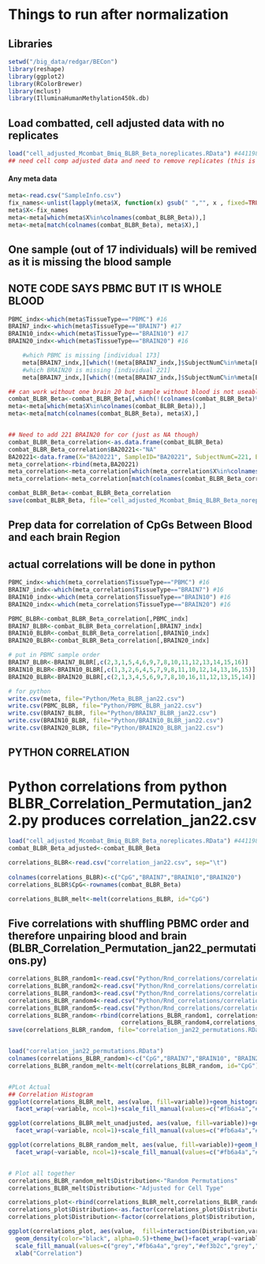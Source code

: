 Things to run after normalization
========================================================
  
## Libraries
```r
setwd("/big_data/redgar/BECon")
library(reshape)
library(ggplot2)
library(RColorBrewer)
library(mclust)
library(IlluminaHumanMethylation450k.db)
```

## Load combatted, cell adjusted data with no replicates
```r
load("cell_adjusted_Mcombat_Bmiq_BLBR_Beta_noreplicates.RData") #441198     66
## need cell comp adjusted data and need to remove replicates (this is adjusted with seperated brain regions)
```

#### Any meta data
```r
meta<-read.csv("SampleInfo.csv")
fix_names<-unlist(lapply(meta$X, function(x) gsub(" ","", x , fixed=TRUE)))
meta$X<-fix_names
meta<-meta[which(meta$X%in%colnames(combat_BLBR_Beta)),]
meta<-meta[match(colnames(combat_BLBR_Beta), meta$X),]
```

## One sample (out of 17 individuals) will be remived as it is missing the blood sample
## NOTE CODE SAYS PBMC BUT IT IS WHOLE BLOOD
```r
PBMC_indx<-which(meta$TissueType=="PBMC") #16
BRAIN7_indx<-which(meta$TissueType=="BRAIN7") #17
BRAIN10_indx<-which(meta$TissueType=="BRAIN10") #17
BRAIN20_indx<-which(meta$TissueType=="BRAIN20") #16

    #which PBMC is missing [individual 173]
    meta[BRAIN7_indx,][which(!(meta[BRAIN7_indx,]$SubjectNumC%in%meta[PBMC_indx,]$SubjectNumC)),]
    #which BRAIN20 is missing [individual 221]
    meta[BRAIN7_indx,][which(!(meta[BRAIN7_indx,]$SubjectNumC%in%meta[BRAIN20_indx,]$SubjectNumC)),]

## can work without one brain 20 but sample without blood is not useable
combat_BLBR_Beta<-combat_BLBR_Beta[,which(!(colnames(combat_BLBR_Beta)%in%c("BA20173","BA10173","BA7173")))] #441198     65
meta<-meta[which(meta$X%in%colnames(combat_BLBR_Beta)),]
meta<-meta[match(colnames(combat_BLBR_Beta), meta$X),]


## Need to add 221 BRAIN20 for cor (just as NA though)
combat_BLBR_Beta_correlation<-as.data.frame(combat_BLBR_Beta)
combat_BLBR_Beta_correlation$BA20221<-"NA"
BA20221<-data.frame(X="BA20221", SampleID="BA20221", SubjectNumC=221, Barcode="NA", Section="NA", Well="NA", TissueType="BRAIN20", Replicate="NA", Gender="NA", Age="NA",  PH="NA", RefrigerationDelayHrs="NA", Row="NA")
meta_correlation<-rbind(meta,BA20221)
meta_correlation<-meta_correlation[which(meta_correlation$X%in%colnames(combat_BLBR_Beta_correlation)),]
meta_correlation<-meta_correlation[match(colnames(combat_BLBR_Beta_correlation), meta_correlation$X),]

combat_BLBR_Beta<-combat_BLBR_Beta_correlation
save(combat_BLBR_Beta, file="cell_adjusted_Mcombat_Bmiq_BLBR_Beta_noreplicates_16_All.RData")
```


## Prep data for correlation of CpGs Between Blood and each brain Region
## actual correlations will be done in python
```r
PBMC_indx<-which(meta_correlation$TissueType=="PBMC") #16
BRAIN7_indx<-which(meta_correlation$TissueType=="BRAIN7") #16
BRAIN10_indx<-which(meta_correlation$TissueType=="BRAIN10") #16
BRAIN20_indx<-which(meta_correlation$TissueType=="BRAIN20") #16

PBMC_BLBR<-combat_BLBR_Beta_correlation[,PBMC_indx]
BRAIN7_BLBR<-combat_BLBR_Beta_correlation[,BRAIN7_indx]
BRAIN10_BLBR<-combat_BLBR_Beta_correlation[,BRAIN10_indx]
BRAIN20_BLBR<-combat_BLBR_Beta_correlation[,BRAIN20_indx]

# put in PBMC sample order
BRAIN7_BLBR<-BRAIN7_BLBR[,c(2,3,1,5,4,6,9,7,8,10,11,12,13,14,15,16)]
BRAIN10_BLBR<-BRAIN10_BLBR[,c(1,3,2,6,4,5,7,9,8,11,10,12,14,13,16,15)]
BRAIN20_BLBR<-BRAIN20_BLBR[,c(2,1,3,4,5,6,9,7,8,10,16,11,12,13,15,14)]

# for python
write.csv(meta, file="Python/Meta_BLBR_jan22.csv")
write.csv(PBMC_BLBR, file="Python/PBMC_BLBR_jan22.csv")
write.csv(BRAIN7_BLBR, file="Python/BRAIN7_BLBR_jan22.csv")
write.csv(BRAIN10_BLBR, file="Python/BRAIN10_BLBR_jan22.csv")
write.csv(BRAIN20_BLBR, file="Python/BRAIN20_BLBR_jan22.csv")
```


## PYTHON CORRELATION
                        
# Python correlations from python BLBR_Correlation_Permutation_jan22.py produces correlation_jan22.csv 
```r
load("cell_adjusted_Mcombat_Bmiq_BLBR_Beta_noreplicates.RData") #441198     66
combat_BLBR_Beta_adjusted<-combat_BLBR_Beta

correlations_BLBR<-read.csv("correlation_jan22.csv", sep="\t")
         
colnames(correlations_BLBR)<-c("CpG","BRAIN7","BRAIN10","BRAIN20")
correlations_BLBR$CpG<-rownames(combat_BLBR_Beta)

correlations_BLBR_melt<-melt(correlations_BLBR, id="CpG")
```


## Five correlations with shuffling PBMC order and therefore unpairing blood and brain (BLBR_Correlation_Permutation_jan22_permutations.py)
```r
correlations_BLBR_random1<-read.csv("Python/Rnd_correlations/correlation_jan22_permutation10.csv", sep="\t")
correlations_BLBR_random2<-read.csv("Python/Rnd_correlations/correlation_jan22_permutation9.csv", sep="\t")
correlations_BLBR_random3<-read.csv("Python/Rnd_correlations/correlation_jan22_permutation8.csv", sep="\t")
correlations_BLBR_random4<-read.csv("Python/Rnd_correlations/correlation_jan22_permutation7.csv", sep="\t")
correlations_BLBR_random5<-read.csv("Python/Rnd_correlations/correlation_jan22_permutation6.csv", sep="\t")
correlations_BLBR_random<-rbind(correlations_BLBR_random1, correlations_BLBR_random2,correlations_BLBR_random3,
                                correlations_BLBR_random4,correlations_BLBR_random5)
save(correlations_BLBR_random, file="correlation_jan22_permutations.RData")


load("correlation_jan22_permutations.RData")
colnames(correlations_BLBR_random)<-c("CpG","BRAIN7","BRAIN10", "BRAIN20")
correlations_BLBR_random_melt<-melt(correlations_BLBR_random, id="CpG")


#PLot Actual
## Correlation Histogram
ggplot(correlations_BLBR_melt, aes(value, fill=variable))+geom_histogram(colour = "black")+theme_bw()+
  facet_wrap(~variable, ncol=1)+scale_fill_manual(values=c("#fb6a4a","#ef3b2c","#cb181d"))

ggplot(correlations_BLBR_melt_unadjusted, aes(value, fill=variable))+geom_histogram(colour = "black")+theme_bw()+
  facet_wrap(~variable, ncol=1)+scale_fill_manual(values=c("#fb6a4a","#ef3b2c","#cb181d"))

ggplot(correlations_BLBR_random_melt, aes(value, fill=variable))+geom_histogram(colour = "black")+theme_bw()+
  facet_wrap(~variable, ncol=1)+scale_fill_manual(values=c("#fb6a4a","#ef3b2c","#cb181d"))


# Plot all together
correlations_BLBR_random_melt$Distribution<-"Random Permutations"
correlations_BLBR_melt$Distribution<-"Adjusted for Cell Type"

correlations_plot<-rbind(correlations_BLBR_melt,correlations_BLBR_random_melt)
correlations_plot$Distribution<-as.factor(correlations_plot$Distribution)
correlations_plot$Distribution<-factor(correlations_plot$Distribution, levels=c("Random Permutations","Adjusted for Cell Type"))

ggplot(correlations_plot, aes(value,  fill=interaction(Distribution,variable)))+
  geom_density(color="black", alpha=0.5)+theme_bw()+facet_wrap(~variable, ncol=1)+
  scale_fill_manual(values=c("grey","#fb6a4a","grey","#ef3b2c","grey","#cb181d"))+
  xlab("Correlation")
```


